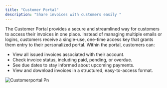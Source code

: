 ```yaml
---
title: "Customer Portal"
description: "Share invoices with customers easily "
---
```


The Customer Portal provides a secure and streamlined way for customers to access their invoices in one place. Instead of managing multiple emails or logins, customers receive a single-use, one-time access key that grants them entry to their personalized portal. Within the portal, customers can:

- View all issued invoices associated with their account.
- Check invoice status, including paid, pending, or overdue.
- See due dates to stay informed about upcoming payments.
- View and download invoices in a structured, easy-to-access format.

![Customerportal Pn](/Customerportal.png)